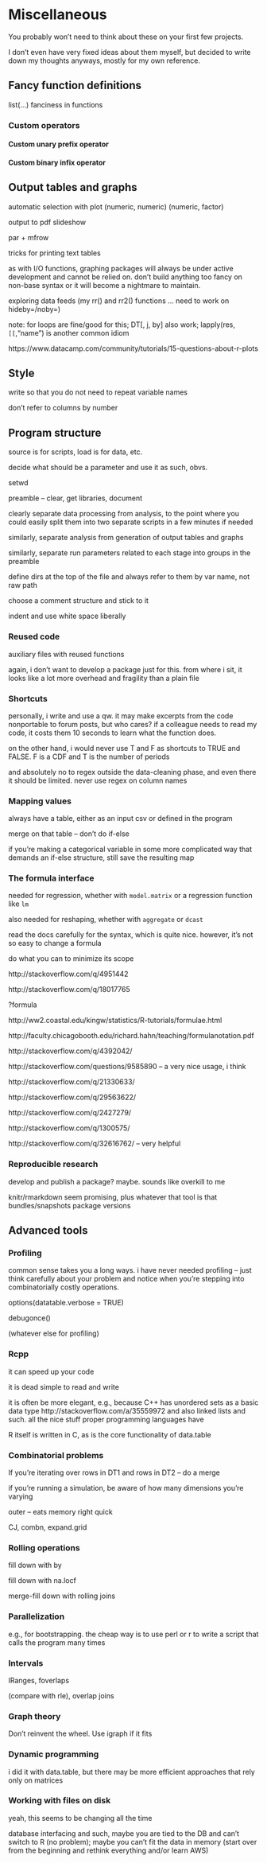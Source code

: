 # Miscellaneous {#advanced}

You probably won't need to think about these on your first few projects.

I don't even have very fixed ideas about them myself, but decided to write down my thoughts anyways, mostly for my own reference.



## Fancy function definitions

list(...) fanciness in functions

### Custom operators 

#### Custom unary prefix operator

#### Custom binary infix operator


## Output tables and graphs

automatic selection with plot
  (numeric, numeric)
  (numeric, factor)

output to pdf slideshow

par + mfrow

tricks for printing text tables

as with I/O functions, graphing packages will always be under active development and cannot be relied on. don't build anything too fancy on non-base syntax or it will become a nightmare to maintain.

exploring data feeds (my rr() and rr2() functions ... need to work on hideby=/noby=)

note: for loops are fine/good for this; DT[, j, by] also work; lapply(res, `[[`,"name") is another common idiom

https://www.datacamp.com/community/tutorials/15-questions-about-r-plots

## Style

write so that you do not need to repeat variable names

don't refer to columns by number



## Program structure {#programming}

source is for scripts, load is for data, etc.

decide what should be a parameter and use it as such, obvs.

setwd

preamble -- clear, get libraries, document

clearly separate data processing from analysis, to the point where you could easily split them into two separate scripts in a few minutes if needed

similarly, separate analysis from generation of output tables and graphs

similarly, separate run parameters related to each stage into groups in the preamble

define dirs at the top of the file and always refer to them by var name, not raw path

choose a comment structure and stick to it

indent and use white space liberally


### Reused code

auxiliary files with reused functions

again, i don't want to develop a package just for this. from where i sit, it looks like a lot more overhead and fragility than a plain file

### Shortcuts

personally, i write and use a qw. it may make excerpts from the code nonportable to forum posts, but who cares? if a colleague needs to read my code, it costs them 10 seconds to learn what the function does.

on the other hand, i would never use T and F as shortcuts to TRUE and FALSE. F is a CDF and T is the number of periods

and absolutely no to regex outside the data-cleaning phase, and even there it should be limited. never use regex on column names

### Mapping values

always have a table, either as an input csv or defined in the program

merge on that table -- don't do if-else

if you're making a categorical variable in some more complicated way that demands an if-else structure, still save the resulting map 

### The formula interface {#formula-interface}

needed for regression, whether with `model.matrix` or a regression function like `lm`

also needed for reshaping, whether with `aggregate` or `dcast`

read the docs carefully for the syntax, which is quite nice. however, it's not so easy to change a formula

do what you can to minimize its scope

http://stackoverflow.com/q/4951442

http://stackoverflow.com/q/18017765

?formula

http://ww2.coastal.edu/kingw/statistics/R-tutorials/formulae.html

http://faculty.chicagobooth.edu/richard.hahn/teaching/formulanotation.pdf

http://stackoverflow.com/q/4392042/

http://stackoverflow.com/questions/9585890 -- a very nice usage, i think

http://stackoverflow.com/q/21330633/

http://stackoverflow.com/q/29563622/

http://stackoverflow.com/q/2427279/

http://stackoverflow.com/q/1300575/

http://stackoverflow.com/q/32616762/ -- very helpful

### Reproducible research

develop and publish a package? maybe. sounds like overkill to me

knitr/rmarkdown seem promising, plus whatever that tool is that bundles/snapshots package versions

## Advanced tools

### Profiling

common sense takes you a long ways. i have never needed profiling -- just think carefully about your problem and notice when you're stepping into combinatorially costly operations.

options(datatable.verbose = TRUE)

debugonce()

(whatever else for profiling)


### Rcpp {#rcpp}

it can speed up your code

it is dead simple to read and write

it is often be more elegant, e.g., because C++ has unordered sets as a basic data type http://stackoverflow.com/a/35559972 and also linked lists and such. all the nice stuff proper programming languages have

R itself is written in C, as is the core functionality of data.table

### Combinatorial problems

If you're iterating over rows in DT1 and rows in DT2 -- do a merge

if you're running a simulation, be aware of how many dimensions you're varying

outer -- eats memory right quick

CJ, combn, expand.grid

### Rolling operations

fill down with by

fill down with na.locf

merge-fill down with rolling joins

### Parallelization

e.g., for bootstrapping. the cheap way is to use perl or r to write a script that calls the program many times

### Intervals 

IRanges, foverlaps

(compare with rle), overlap joins

### Graph theory

Don't reinvent the wheel. Use igraph if it fits

### Dynamic programming

i did it with data.table, but there may be more efficient approaches that rely only on matrices

### Working with files on disk

yeah, this seems to be changing all the time

database interfacing and such, maybe you are tied to the DB and can't switch to R (no problem); maybe you can't fit the data in memory (start over from the beginning and rethink everything and/or learn AWS)




